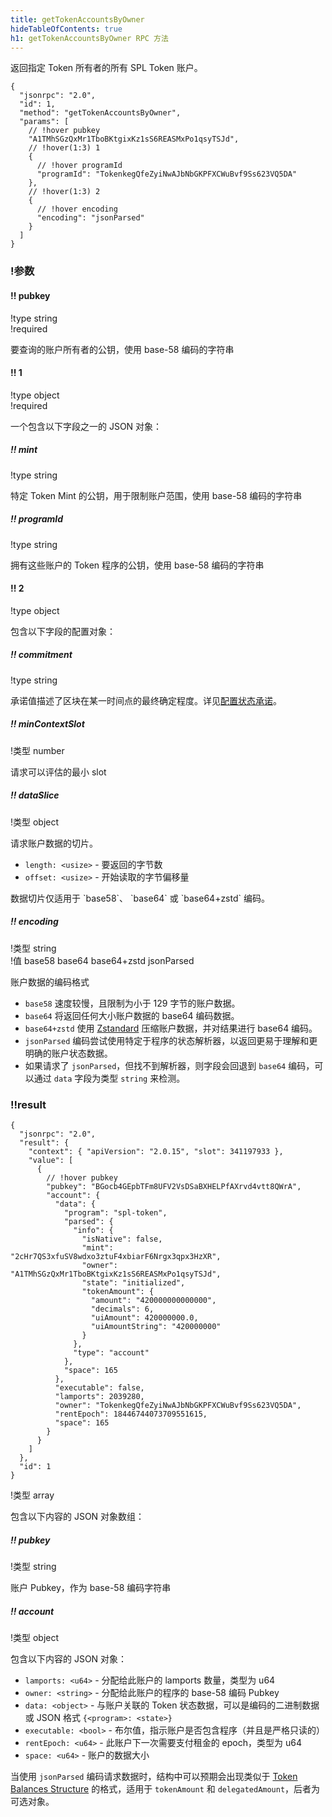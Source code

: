 ```yaml
---
title: getTokenAccountsByOwner
hideTableOfContents: true
h1: getTokenAccountsByOwner RPC 方法
---
```


返回指定 Token 所有者的所有 SPL Token 账户。

<APIMethod>

```jsonc !!request curl
{
  "jsonrpc": "2.0",
  "id": 1,
  "method": "getTokenAccountsByOwner",
  "params": [
    // !hover pubkey
    "A1TMhSGzQxMr1TboBKtgixKz1sS6REASMxPo1qsyTSJd",
    // !hover(1:3) 1
    {
      // !hover programId
      "programId": "TokenkegQfeZyiNwAJbNbGKPFXCWuBvf9Ss623VQ5DA"
    },
    // !hover(1:3) 2
    {
      // !hover encoding
      "encoding": "jsonParsed"
    }
  ]
}
```

### !参数

#### !! pubkey

!type string  
!required

要查询的账户所有者的公钥，使用 base-58 编码的字符串

#### !! 1

!type object  
!required

一个包含以下字段之一的 JSON 对象：

##### !! mint

!type string

特定 Token Mint 的公钥，用于限制账户范围，使用 base-58 编码的字符串

##### !! programId

!type string

拥有这些账户的 Token 程序的公钥，使用 base-58 编码的字符串

#### !! 2

!type object

包含以下字段的配置对象：

##### !! commitment

!type string

承诺值描述了区块在某一时间点的最终确定程度。详见[配置状态承诺](/docs/rpc#configuring-state-commitment)。

##### !! minContextSlot

!类型 number

请求可以评估的最小 slot

##### !! dataSlice

!类型 object

请求账户数据的切片。

- `length: <usize>` - 要返回的字节数
- `offset: <usize>` - 开始读取的字节偏移量

<Callout type="info">
  数据切片仅适用于
  `base58`、
  `base64` 或
  `base64+zstd` 编码。
</Callout>

##### !! encoding

!类型 string  
!值 base58 base64 base64+zstd jsonParsed

账户数据的编码格式

- `base58` 速度较慢，且限制为小于 129 字节的账户数据。
- `base64` 将返回任何大小账户数据的 base64 编码数据。
- `base64+zstd` 使用
  [Zstandard](https://facebook.github.io/zstd/)
  压缩账户数据，并对结果进行 base64 编码。
- `jsonParsed` 编码尝试使用特定于程序的状态解析器，以返回更易于理解和更明确的账户状态数据。
- 如果请求了 `jsonParsed`，但找不到解析器，则字段会回退到 `base64` 编码，可以通过 `data` 字段为类型 `string` 来检测。

### !!result

```jsonc !response
{
  "jsonrpc": "2.0",
  "result": {
    "context": { "apiVersion": "2.0.15", "slot": 341197933 },
    "value": [
      {
        // !hover pubkey
        "pubkey": "BGocb4GEpbTFm8UFV2VsDSaBXHELPfAXrvd4vtt8QWrA",
        "account": {
          "data": {
            "program": "spl-token",
            "parsed": {
              "info": {
                "isNative": false,
                "mint": "2cHr7QS3xfuSV8wdxo3ztuF4xbiarF6Nrgx3qpx3HzXR",
                "owner": "A1TMhSGzQxMr1TboBKtgixKz1sS6REASMxPo1qsyTSJd",
                "state": "initialized",
                "tokenAmount": {
                  "amount": "420000000000000",
                  "decimals": 6,
                  "uiAmount": 420000000.0,
                  "uiAmountString": "420000000"
                }
              },
              "type": "account"
            },
            "space": 165
          },
          "executable": false,
          "lamports": 2039280,
          "owner": "TokenkegQfeZyiNwAJbNbGKPFXCWuBvf9Ss623VQ5DA",
          "rentEpoch": 18446744073709551615,
          "space": 165
        }
      }
    ]
  },
  "id": 1
}
```

!类型 array

包含以下内容的 JSON 对象数组：

##### !! pubkey

!类型 string

账户 Pubkey，作为 base-58 编码字符串

##### !! account

!类型 object

包含以下内容的 JSON 对象：

- `lamports: <u64>` - 分配给此账户的 lamports 数量，类型为 u64
- `owner: <string>` - 分配给此账户的程序的 base-58 编码 Pubkey
- `data: <object>` - 与账户关联的 Token 状态数据，可以是编码的二进制数据或 JSON 格式 `{<program>: <state>}`
- `executable: <bool>` - 布尔值，指示账户是否包含程序（并且是严格只读的）
- `rentEpoch: <u64>` - 此账户下一次需要支付租金的 epoch，类型为 u64
- `space: <u64>` - 账户的数据大小

当使用 `jsonParsed` 编码请求数据时，结构中可以预期会出现类似于
[Token Balances Structure](/docs/rpc/json-structures#token-balances)
的格式，适用于 `tokenAmount` 和 `delegatedAmount`，后者为可选对象。

</APIMethod>
